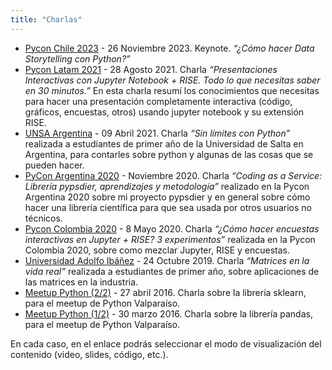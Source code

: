 ```yaml
---
title: "Charlas"
---
```


* [Pycon Chile 2023]() - 26 Noviembre 2023. Keynote. 
_"¿Cómo hacer Data Storytelling con Python?"_ 
* [Pycon Latam 2021](https://sebastiandres.github.io/talk_2021_08_pylatam/) - 28 Agosto 2021. Charla _"Presentaciones Interactivas con Jupyter Notebook + RISE. Todo lo que necesitas saber en 30 minutos."_  En esta charla resumí los conocimientos que necesitas para hacer una presentación completamente interactiva (código, gráficos, encuestas, otros) usando jupyter notebook y su extensión RISE.
* [UNSA Argentina](https://sebastiandres.github.io/talk_2021_04_UNSA_Argentina/) - 09 Abril 2021. Charla _"Sin límites con Python"_ realizada a estudiantes de primer año de la Universidad de Salta en Argentina, para contarles sobre python y algunas de las cosas que se pueden hacer.
* [PyCon Argentina 2020](https://sebastiandres.github.io/talk_2020_11_pycon_argentina/) - Noviembre 2020. Charla _"Coding as a Service: Librería pypsdier, aprendizajes y metodología"_ realizado en la Pycon Argentina 2020 sobre mi proyecto pypsdier y en general sobre cómo hacer una librería científica para que sea usada por otros usuarios no técnicos.
* [Pycon Colombia 2020](https://sebastiandres.github.io/talk_2020_02_pycon_colombia_rise_and_poll/) - 8 Mayo 2020. Charla _"¿Cómo hacer encuestas interactivas en Jupyter + RISE? 3 experimentos"_ realizada en la Pycon Colombia 2020, sobre como mezclar Jupyter, RISE y encuestas.
* [Universidad Adolfo Ibáñez](https://sebastiandres.github.io/talk_2019_10_UAI/) - 24 Octubre 2019. Charla _"Matrices en la vida real"_ realizada a estudiantes de primer año, sobre aplicaciones de las matrices en la industria.
* [Meetup Python (2/2)](https://sebastiandres.github.io/talk_2016_04_python_meetup_sklearn/) - 27 abril 2016. Charla sobre la librería sklearn, para el meetup de Python Valparaíso.
* [Meetup Python (1/2)](https://sebastiandres.github.io/talk_2016_03_python_meetup_pandas/) - 30 marzo 2016. Charla sobre la librería pandas, para el meetup de Python Valparaíso. 

En cada caso, en el enlace podrás seleccionar el modo de visualización del contenido (video, slides, código, etc.).